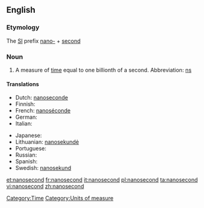==English==
{{wikipedia|second}}

===Etymology===

The [[SI]] prefix [[nano-]] + [[second]]

===Noun===
{{en-noun}}

# A measure of [[time]] equal to one billionth of a second.  Abbreviation: [[ns]]

====Translations====
{{trans-top|measure of time}}
* Dutch: [[nanoseconde]]
* Finnish: {{t+|fi|nanosekunti}}
* French: [[nanoséconde]] {{f}}
* German: {{t+|de|Nanosekunde|f}}
* Italian: {{t+|it|nanosecondo|m}}
{{trans-mid}}
* Japanese: {{t|ja|ナノ秒|tr=Nano byō|sc=Jpan}}
* Lithuanian: [[nanosekundė]] {{f}}
* Portuguese: {{t+|pt|nanosegundo|m}}
* Russian: {{t+|ru|наносекунда|f|tr=nanos'ekúnda}}
* Spanish: {{t|es|nanosegundo|m}}
* Swedish: [[nanosekund]] {{c}}
{{trans-bottom}}

[[Category:Time]]
[[Category:Units of measure]]

[[et:nanosecond]]
[[fr:nanosecond]]
[[it:nanosecond]]
[[pl:nanosecond]]
[[ta:nanosecond]]
[[vi:nanosecond]]
[[zh:nanosecond]]
